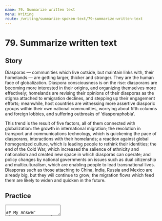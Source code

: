 ```yaml
---
name: 79. Summarize written text
menu: Writing
route: /writing/summarize-spoken-text/79-summarize-written-text
---
```


# 79. Summarize written text

## Story
Diasporas — communities which live outside, but maintain links with, their homelands — are getting larger, thicker and stronger. They are the human face of globalization. Diaspora consciousness is on the rise: diasporans are becoming more interested in their origins, and organizing themselves more effectively; homelands are revising their opinions of their diasporas as the stigma attached to emigration declines, and stepping up their engagement efforts; meanwhile, host countries are witnessing more assertive diasporic groups within their own national communities, worrying about fifth columns and foreign lobbies, and suffering outbreaks of ‘diasporaphobia’.

This trend is the result of five factors, all of them connected with globalization: the growth in international migration; the revolution in transport and communications technology, which is quickening the pace of diasporans, interactions with their homelands; a reaction against global homogenized culture, which is leading people to rethink their identities; the end of the Cold War, which increased the salience of ethnicity and nationalism and created new space in which diasporas can operate; and policy changes by national governments on issues such as dual citizenship and multiculturalism, which are enabling people to lead transnational lives. Diasporas such as those attaching to China, India, Russia and Mexico are already big, but they will continue to grow; the migration flows which feed them are likely to widen and quicken in the future.


## Practice
<Textarea rows={8}/>

## My Answer
Diasporas are getting larger, thicker and stronger **and** are the human face of globalization; **moreover**, Diaspora consciousness is on the rise **which** is the result of five factors, all of them connected with globalization: the growth in international migration; the revolution in transport and communications technology; a reaction against global homogenized culture; the end of the Cold War; and policy changes by national governments on issues such as dual citizenship and multiculturalism.